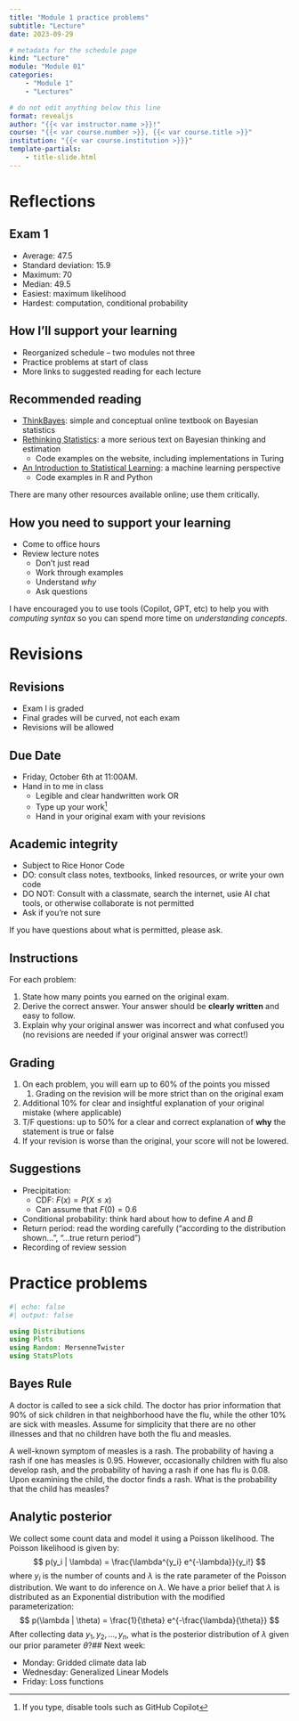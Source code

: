 ```yaml
---
title: "Module 1 practice problems"
subtitle: "Lecture"
date: 2023-09-29

# metadata for the schedule page
kind: "Lecture"
module: "Module 01"
categories:
    - "Module 1"
    - "Lectures"

# do not edit anything below this line
format: revealjs
author: "{{< var instructor.name >}}!"
course: "{{< var course.number >}}, {{< var course.title >}}"
institution: "{{< var course.institution >}}}"
template-partials:
    - title-slide.html
---
```


# Reflections

## Exam 1

- Average: 47.5
- Standard deviation: 15.9
- Maximum: 70
- Median: 49.5
- Easiest: maximum likelihood
- Hardest: computation, conditional probability 

## How I'll support your learning

- Reorganized schedule -- two modules not three
- Practice problems at start of class
- More links to suggested reading for each lecture

## Recommended reading

- [ThinkBayes](https://allendowney.github.io/ThinkBayes2/): simple and conceptual online textbook on Bayesian statistics
- [Rethinking Statistics](https://xcelab.net/rm/statistical-rethinking/): a more serious text on Bayesian thinking and estimation
    - Code examples on the website, including implementations in Turing
- [An Introduction to Statistical Learning](https://www.statlearning.com/): a machine learning perspective
    - Code examples in R and Python

There are many other resources available online; use them critically.

## How you need to support your learning {.smaller}

- Come to office hours
- Review lecture notes
    - Don't just read
    - Work through examples
    - Understand *why*
    - Ask questions

I have encouraged you to use tools (Copilot, GPT, etc) to help you with *computing syntax* so you can spend more time on *understanding concepts*.

# Revisions

## Revisions

- Exam I is graded
- Final grades will be curved, not each exam
- Revisions will be allowed

## Due Date

- Friday, October 6th at 11:00AM.
- Hand in to me in class
    - Legible and clear handwritten work OR
    - Type up your work[^gpt]
    - Hand in your original exam with your revisions

[^gpt]: If you type, disable tools such as GitHub Copilot

## Academic integrity

- Subject to Rice Honor Code
- DO: consult class notes, textbooks, linked resources, or write your own code
- DO NOT: Consult with a classmate, search the internet, usie AI chat tools, or otherwise collaborate is not permitted
- Ask if you're not sure

If you have questions about what is permitted, please ask. 

## Instructions

For each problem:

1. State how many points you earned on the original exam.
2. Derive the correct answer. Your answer should be **clearly written** and easy to follow.
3. Explain why your original answer was incorrect and what confused you (no revisions are needed if your original answer was correct!)

## Grading

1. On each problem, you will earn up to 60% of the points you missed
    1. Grading on the revision will be more strict than on the original exam
1. Additional 10% for clear and insightful explanation of your original mistake (where applicable)
1. T/F questions: up to 50% for a clear and correct explanation of **why** the statement is true or false
1. If your revision is worse than the original, your score will not be lowered.

## Suggestions {.smaller .scrollable}

::: {.incremental}
- Precipitation:
    - CDF: $F(x) = P(X \leq x)$
    - Can assume that $F(0)=0.6$
- Conditional probability: think hard about how to define $A$ and $B$
- Return period: read the wording carefully ("according to the distribution shown...", "...true return period")
- Recording of review session
:::

# Practice problems

```julia
#| echo: false
#| output: false

using Distributions
using Plots
using Random: MersenneTwister
using StatsPlots
```

## Bayes Rule

A doctor is called to see a sick child.
The doctor has prior information that 90% of sick children in that neighborhood have the flu, while the other 10% are sick with measles.
Assume for simplicity that there are no other illnesses and that no children have both the flu and measles.

A well-known symptom of measles is a rash.
The probability of having a rash if one has measles is 0.95.
However, occasionally children with flu also develop rash, and the probability of having a rash if one has flu is 0.08.
Upon examining the child, the doctor finds a rash.
What is the probability that the child has measles?

## Analytic posterior

We collect some count data and model it using a Poisson likelihood.
The Poisson likelihood is given by:
$$
p(y_i | \lambda) = \frac{\lambda^{y_i} e^{-\lambda}}{y_i!}
$$
where $y_i$ is the number of counts and $\lambda$ is the rate parameter of the Poisson distribution.
We want to do inference on $\lambda$.
We have a prior belief that $\lambda$ is distributed as an Exponential distribution with the modified parameterization:
$$
p(\lambda | \theta) = \frac{1}{\theta} e^{-\frac{\lambda}{\theta}}
$$
After collecting data $y_1, y_2, \ldots, y_n$, what is the posterior distribution of $\lambda$ given our prior parameter $\theta$?## Next week:

- Monday: Gridded climate data lab
- Wednesday: Generalized Linear Models
- Friday: Loss functions
